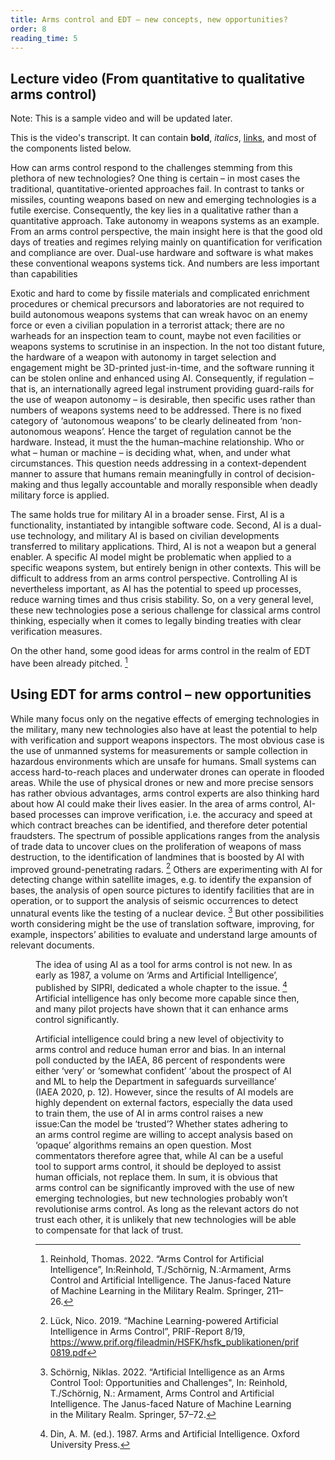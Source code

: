 ```yaml
---
title: Arms control and EDT – new concepts, new opportunities?
order: 8
reading_time: 5
---
```


## Lecture video (From quantitative to qualitative arms control)
Note: This is a sample video and will be updated later.
<LectureVideo lu="15" vl="vl1" provider="">

This is the video's transcript. It can contain **bold**, _italics_, [links](#1), and most of the components listed below.

</LectureVideo>

How can arms control respond to the challenges stemming from this plethora of new technologies? One thing is certain – in most cases the traditional, quantitative-oriented approaches fail. In contrast to tanks or missiles, counting weapons based on new and emerging technologies is a futile exercise. Consequently, the key lies in a qualitative rather than a quantitative approach. Take autonomy in weapons systems as an example. From an arms control perspective, the main insight here is that the good old days of treaties and regimes relying mainly on quantification for verification and compliance are over. Dual-use hardware and software is what makes these conventional weapons systems tick. And numbers are less important than capabilities

Exotic and hard to come by fissile materials and complicated enrichment procedures or chemical precursors and laboratories are not required to build autonomous weapons systems that can wreak havoc on an enemy force or even a civilian population in a terrorist attack; there are no warheads for an inspection team to count, maybe not even facilities or weapons systems to scrutinise in an inspection. In the not too distant future, the hardware of a weapon with autonomy in target selection and engagement might be 3D-printed just-in-time, and the software running it can be stolen online and enhanced using AI. Consequently, if regulation – that is, an internationally agreed legal instrument providing guard-rails for the use of weapon autonomy – is desirable, then specific uses rather than numbers of weapons systems need to be addressed. There is no fixed category of ‘autonomous weapons’ to be clearly delineated from ‘non-autonomous weapons’. Hence the target of regulation cannot be the hardware. Instead, it must the the human–machine relationship. Who or what – human or machine – is deciding what, when, and under what circumstances. This question needs addressing in a context-dependent manner to assure that humans remain meaningfully in control of decision-making and thus legally accountable and morally responsible when deadly military force is applied.

The same holds true for military AI in a broader sense. First, AI is a functionality, instantiated by intangible software code. Second, AI is a dual-use technology, and military AI is based on civilian developments transferred to military applications. Third, AI is not a weapon but a general enabler. A specific AI model might be problematic when applied to a specific weapons system, but entirely benign in other contexts. This will be difficult to address from an arms control perspective. Controlling AI is nevertheless important, as AI has the potential to speed up processes, reduce warning times and thus crisis stability.
So, on a very general level, these new technologies pose a serious challenge for classical arms control thinking, especially when it comes to legally binding treaties with clear verification measures.

On the other hand, some good ideas for arms control in the realm of EDT have been already pitched. [^27]

## Using EDT for arms control – new opportunities

While many focus only on the negative effects of emerging technologies in the military, many new technologies also have at least the potential to help with verification and support weapons inspectors. The most obvious case is the use of unmanned systems for measurements or sample collection in hazardous environments which are unsafe for humans. Small systems can access hard-to-reach places and underwater drones can operate in flooded areas. While the use of physical drones or new and more precise sensors has rather obvious advantages, arms control experts are also thinking hard about how AI could make their lives easier. In the area of arms control, AI-based processes can improve verification, i.e. the accuracy and speed at which contract breaches can be identified, and therefore deter potential fraudsters. The spectrum of possible applications ranges from the analysis of trade data to uncover clues on the proliferation of weapons of mass destruction, to the identification of landmines that is boosted by AI with improved ground-penetrating radars. [^28] Others are experimenting with AI for detecting change within satellite images, e.g. to identify the expansion of bases, the analysis of open source pictures to identify facilities that are in operation, or to support the analysis of seismic occurrences to detect unnatural events like the testing of a nuclear device. [^29] But other possibilities worth considering might be the use of translation software, improving, for example, inspectors’ abilities to evaluate and understand large amounts of relevant documents.

<Figure
  size="medium"
  src="ai-stock.jpg"
  caption="AI Stock"
  credit="Credit missing!"
  license="cc-by-nc-4"
  alt=""
/>

The idea of using AI as a tool for arms control is not new. In as early as 1987, a volume on ‘Arms and Artificial Intelligence’, published by SIPRI, dedicated a whole chapter to the issue. [^30] Artificial intelligence has only become more capable since then, and many pilot projects have shown that it can enhance arms control significantly.

Artificial intelligence could bring a new level of objectivity to arms control and reduce human error and bias.
In an internal poll conducted by the IAEA, 86 percent of respondents were either ‘very’ or ‘somewhat confident’ ‘about the prospect of AI and ML to help the Department in safeguards surveillance’ (IAEA 2020, p. 12).
However, since the results of AI models are highly dependent on external factors, especially the data used to train them, the use of AI in arms control raises a new issue:Can the model be ‘trusted’? Whether states adhering to an arms control regime are willing to accept analysis based on ‘opaque’ algorithms remains an open question. Most commentators therefore agree that, while AI can be a useful tool to support arms control, it should be deployed to assist human officials, not replace them.
In sum, it is obvious that arms control can be significantly improved with the use of new emerging technologies, but new technologies probably won’t revolutionise arms control. As long as the relevant actors do not trust each other, it is unlikely that new technologies will be able to compensate for that lack of trust.



[^27]: Reinhold, Thomas. 2022. “Arms Control for Artificial Intelligence”, In:Reinhold, T./Schörnig, N.:Armament, Arms Control and Artificial Intelligence. The Janus-faced Nature of Machine Learning in the Military Realm. Springer, 211–26.
[^28]: Lück, Nico. 2019. “Machine Learning-powered Artificial Intelligence in Arms Control”, PRIF-Report 8/19, https://www.prif.org/fileadmin/HSFK/hsfk_publikationen/prif0819.pdf
[^29]: Schörnig, Niklas. 2022. “Artificial Intelligence as an Arms Control Tool: Opportunities and Challenges", In: Reinhold, T./Schörnig, N.: Armament, Arms Control and Artificial Intelligence. The Janus-faced Nature of Machine Learning in the Military Realm. Springer, 57–72.
[^30]: Din, A. M. (ed.). 1987. Arms and Artificial Intelligence. Oxford University Press.
